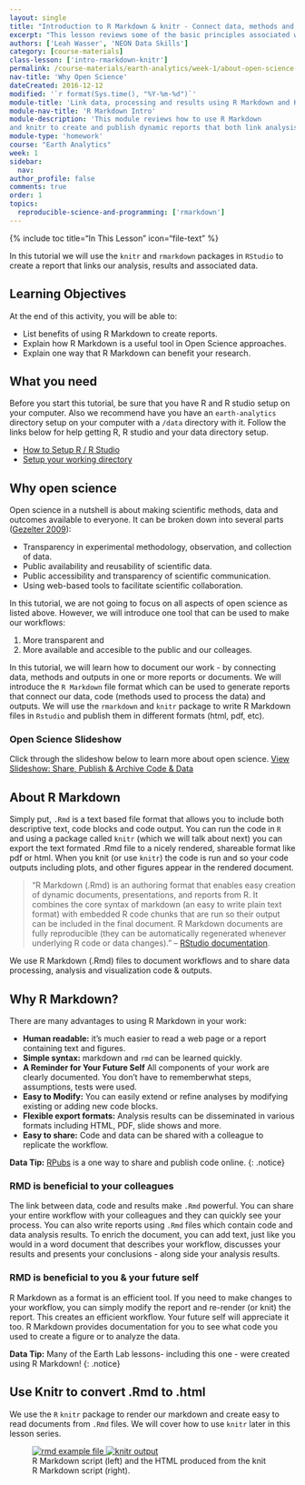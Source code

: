 ```yaml
---
layout: single
title: "Introduction to R Markdown & knitr - Connect data, methods and results"
excerpt: "This lesson reviews some of the basic principles associated with open science. It also introduces the R Markdown format - which can be used to document and publish methods and results in a report format."
authors: ['Leah Wasser', 'NEON Data Skills']
category: [course-materials]
class-lesson: ['intro-rmarkdown-knitr']
permalink: /course-materials/earth-analytics/week-1/about-open-science-and-why-open-science-is-important/
nav-title: 'Why Open Science'
dateCreated: 2016-12-12
modified: '`r format(Sys.time(), "%Y-%m-%d")`'
module-title: 'Link data, processing and results using R Markdown and Knitr'
module-nav-title: 'R Markdown Intro'
module-description: 'This module reviews how to use R Markdown
and knitr to create and publish dynamic reports that both link analysis, results and documentation and can be easily updated as data and methods are modified / updates.'
module-type: 'homework'
course: "Earth Analytics"
week: 1
sidebar:
  nav:
author_profile: false
comments: true
order: 1
topics:
  reproducible-science-and-programming: ['rmarkdown']
---
```

{% include toc title="In This Lesson" icon="file-text" %}

In this tutorial we will use the `knitr` and `rmarkdown` packages in
`RStudio` to create a report that links our analysis, results and associated data.

<div class='notice--success' markdown="1">

## <i class="fa fa-graduation-cap" aria-hidden="true"></i> Learning Objectives
At the end of this activity, you will be able to:

* List benefits of using R Markdown to create reports.
* Explain how R Markdown is a useful tool in Open Science approaches.
* Explain one way that R Markdown can benefit your research.

## <i class="fa fa-check-square-o fa-2" aria-hidden="true"></i> What you need

Before you start this tutorial, be sure that you have  R and R studio setup on
your computer. Also we recommend have you have an `earth-analytics` directory
setup on your computer with a `/data` directory with it. Follow the links below
for help getting R, R studio and your data directory setup.

* [How to Setup R / R Studio](/course-materials/earth-analytics/week-1/setup-r-rstudio/)
* [Setup your working directory](/course-materials/earth-analytics/week-1/setup-working-directory/)


</div>

## Why open science

Open science in a nutshell is about making scientific methods, data and outcomes
available to everyone. It can be broken down into several parts (<a href="http://www.openscience.org/blog/?p=269" target="_blank">Gezelter 2009</a>):

* Transparency in experimental methodology, observation, and collection of data.
* Public availability and reusability of scientific data.
* Public accessibility and transparency of scientific communication.
* Using web-based tools to facilitate scientific collaboration.

In this tutorial, we are not going to focus on all aspects of open science as
listed above. However, we will introduce one tool that can be used to make our
workflows:

1. More transparent and
2. More available and accesible to the public and our colleages.

In this tutorial, we will learn how to document our work - by connecting data,
methods and outputs in one or more reports or documents. We will introduce the
`R Markdown` file format which can be used to generate reports that connect our
data, code (methods used to process the data) and outputs. We will use the
`rmarkdown` and `knitr` package to write R Markdown files in `Rstudio` and
publish them in different formats (html, pdf, etc).

### Open Science Slideshow

Click through the slideshow below to learn more about open science.
<a class="btn btn-info" href="{{ site.baseurl }}/slide-shows/share-publish-archive/" target= "_blank"> <i class="fa fa-youtube-play" aria-hidden="true"></i>
View Slideshow: Share, Publish & Archive Code & Data</a>

## About R Markdown

Simply put, `.Rmd` is a text based file format that allows you to include both
descriptive text, code blocks and code output. You can run the code in `R` and
using a package called `knitr` (which we will talk about next) you can export the
text formated .Rmd file to a nicely rendered, shareable format like pdf or html.
When you knit (or use `knitr`) the code is run and so your code outputs including
plots, and other figures appear in the rendered document.

> “R Markdown (.Rmd) is an authoring format that enables easy creation of dynamic
documents, presentations, and reports from R. It combines the core syntax of
markdown (an easy to write plain text format) with embedded R code chunks that
are run so their output can be included in the final document. R Markdown
documents are fully reproducible (they can be automatically regenerated whenever
underlying R code or data changes)."
-- <a href="http://rmarkdown.rstudio.com/" target="_blank">RStudio documentation</a>.


We use R Markdown (.Rmd) files to document workflows and to share data processing,
analysis and visualization code & outputs.

## Why R Markdown?
There are many advantages to using R Markdown in your work:

* **Human readable:** it's much easier to read a web page or a report containing text and figures.
* **Simple syntax:** markdown and `rmd` can be learned quickly.
* **A Reminder for Your Future Self** All components of your work are clearly documented. You don't have to rememberwhat steps, assumptions, tests were used.
* **Easy to Modify:** You can easily extend or refine analyses by modifying existing or adding new
code blocks.
* **Flexible export formats:** Analysis results can be disseminated in various formats including HTML, PDF,
slide shows and more.
* **Easy to share:** Code and data can be shared with a colleague to replicate the workflow.

<i class="fa fa-star"></i> **Data Tip:**
<a href="https://rpubs.com/" target= "_blank ">RPubs</a> is a one way to
share and publish code online.
{: .notice}

### RMD is beneficial to your colleagues
The link between data, code and results make `.Rmd` powerful. You can share your
entire workflow with your colleagues and they can quickly see your process. You
can also write reports using `.Rmd` files which contain code and data
analysis results. To enrich the document, you can add text, just like you would
in a word document that describes your workflow, discusses your results and
presents your conclusions - along side your analysis results.

### RMD is beneficial to you & your future self

R Markdown as a format is an efficient tool. If you need to make changes to your
workflow, you can simply modify the report and re-render (or knit) the report.
This creates an efficient workflow. Your future self will appreciate it too.
R Markdown provides documentation for you to see what code you used to create a
figure or to analyze the data.

<i class="fa fa-star"></i> **Data Tip:** Many of the Earth Lab lessons- including
this one - were created using R Markdown!
{: .notice}


## Use Knitr to convert .Rmd to .html

We use the `R` `knitr` package to render our markdown and create easy to read
documents from `.Rmd` files. We will cover how to use `knitr` later in this
lesson series.

<figure class="half">
	<a href="{{ site.baseurl }}/images/course-materials/earth-analytics/week-1/intro-knitr-rmd/rmd-file.png">
	<img src="{{ site.baseurl }}/images/course-materials/earth-analytics/week-1/intro-knitr-rmd/rmd-file.png" alt="rmd example file">
	</a>
	<a href="{{ site.baseurl }}/images/course-materials/earth-analytics/week-1/intro-knitr-rmd/knitr-output.png">
	<img src="{{ site.baseurl }}/images/course-materials/earth-analytics/week-1/intro-knitr-rmd/knitr-output.png" alt="knitr output">
	</a>
	<figcaption>R Markdown script (left) and the HTML produced from the knit R
	Markdown script (right).
	</figcaption>
</figure>
